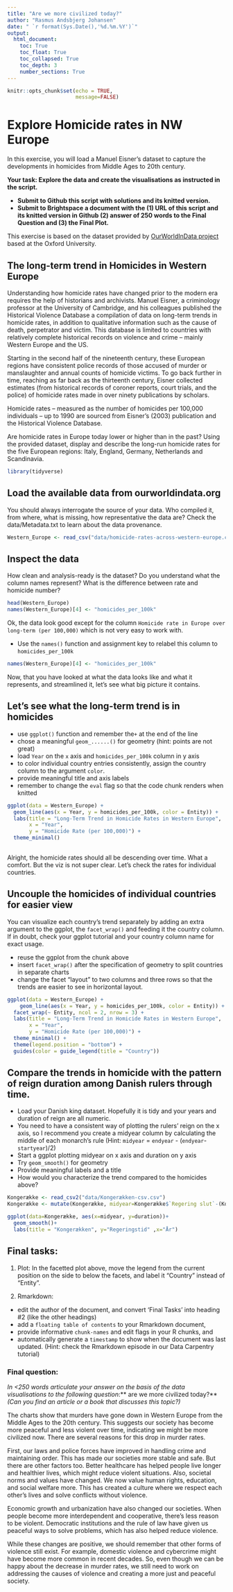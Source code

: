 ```yaml
---
title: "Are we more civilized today?"
author: "Rasmus Andsbjerg Johansen"
date: " `r format(Sys.Date(),'%d.%m.%Y')`"
output: 
  html_document:
    toc: True
    toc_float: True
    toc_collapsed: True 
    toc_depth: 3 
    number_sections: True 
---
```


```r
knitr::opts_chunk$set(echo = TRUE,
                      message=FALSE)

```
#  Explore Homicide rates in NW Europe
In this exercise, you will load a Manuel Eisner's dataset to capture the developments in homicides from Middle Ages to 20th century. 

**Your task: Explore the data and create the visualisations as instructed in the script.** 

- **Submit to Github this script with solutions and its knitted version.**  
- **Submit to Brightspace a document with the (1) URL of this script and its knitted version in Github (2) answer of 250 words to the Final Question and (3) the Final Plot.**



This exercise is based on the dataset provided by [OurWorldInData project](https://ourworldindata.org/homicides) based at the Oxford University.

## The long-term trend in Homicides in Western Europe

Understanding how homicide rates have changed prior to the modern era requires the help of historians and archivists. Manuel Eisner, a criminology professor at the University of Cambridge, and his colleagues published the Historical Violence Database \href{https://cjrc.osu.edu/research/interdisciplinary/hvd}: a compilation of data on long-term trends in homicide rates, in addition to qualitative information such as the cause of death, perpetrator and victim. This database is limited to countries with relatively complete historical records on violence and crime – mainly Western Europe and the US.

Starting in the second half of the nineteenth century, these European regions have consistent police records of those accused of murder or manslaughter and annual counts of homicide victims. To go back further in time, reaching as far back as the thirteenth century, Eisner collected estimates (from historical records of coroner reports, court trials, and the police) of homicide rates made in over ninety publications by scholars.

Homicide rates – measured as the number of homicides per 100,000 individuals – up to 1990 are sourced from Eisner’s (2003) publication and the Historical Violence Database. 

Are homicide rates in Europe today lower or higher than in the past? Using the provided dataset, display and describe the long-run homicide rates for the five European regions: Italy, England, Germany, Netherlands and Scandinavia.

```r
library(tidyverse)
```

## Load the available data from ourworldindata.org

You should always interrogate the source of your data. Who compiled it, from where, what is missing, how representative the data are? Check the data/Metadata.txt to learn about the data provenance.

```r
Western_Europe <- read_csv("data/homicide-rates-across-western-europe.csv")
```

## Inspect the data

How clean and analysis-ready is the dataset? Do you understand what the column names represent? What is the difference between rate and homicide number?

```r
head(Western_Europe)
names(Western_Europe)[4] <- "homicides_per_100k"
```

Ok, the data look good except for the column `Homicide rate in Europe over long-term (per 100,000)` which is not very easy to work with.

- Use the `names()` function and assignment key to relabel this column to `homicides_per_100k` 

```r
names(Western_Europe)[4] <- "homicides_per_100k"
```

Now, that you have looked at what the data looks like and what it represents, and streamlined it, let's see what big picture it contains.

## Let's see what the long-term trend is in homicides

- use `ggplot()` function and remember the`+` at the end of the line
- chose a meaningful `geom_......()`  for geometry (hint: points are not great)
- load `Year` on the `x` axis and `homicides_per_100k` column in y axis
- to color individual country entries consistently, assign the country column to the argument `color`.
- provide meaningful title and axis labels
- remember to change the `eval` flag so that the code chunk renders when knitted 

```r
ggplot(data = Western_Europe) + 
  geom_line(aes(x = Year, y = homicides_per_100k, color = Entity)) +
  labs(title = "Long-Term Trend in Homicide Rates in Western Europe",
       x = "Year",
       y = "Homicide Rate (per 100,000)") +
  theme_minimal()
  
```
Alright, the homicide rates should all be descending over time. What a comfort. But the viz is not super clear. Let's check the rates for individual countries.

## Uncouple the homicides of individual countries for easier view

You can visualize each country's trend separately by adding an extra argument to the ggplot, the `facet_wrap()` and feeding it the country column. If in doubt, check your ggplot tutorial and your country column name for exact usage.

- reuse the ggplot from the chunk above
- insert `facet_wrap()` after the specification of geometry to split countries in separate charts
- change the facet "layout" to two columns and three rows so that the trends are easier to see in horizontal layout. 


```r
ggplot(data = Western_Europe) + 
    geom_line(aes(x = Year, y = homicides_per_100k, color = Entity)) +
  facet_wrap(~ Entity, ncol = 2, nrow = 3) +
  labs(title = "Long-Term Trend in Homicide Rates in Western Europe",
       x = "Year",
       y = "Homicide Rate (per 100,000)") +
  theme_minimal() +
  theme(legend.position = "bottom") +
  guides(color = guide_legend(title = "Country"))

```

## Compare the trends in homicide with the pattern of reign duration among Danish rulers through time.

- Load your Danish king dataset. Hopefully it is tidy and your years and duration of reign are all numeric.
- You need to have a consistent way of plotting the rulers' reign on the x axis, so I recommend you create a midyear column by calculating the middle of each monarch's rule (Hint: `midyear` = `endyear` - (`endyear`-`startyear`)/2)
- Start a ggplot plotting midyear on x axis and duration on y axis
- Try `geom_smooth()` for geometry 
- Provide meaningful labels and a title
- How would you characterize the trend compared to the homicides above?

```r
Kongerække <- read_csv2("data/Kongerækken-csv.csv")
Kongerække <- mutate(Kongerække, midyear=Kongerække$`Regering slut`-(Kongerække$`Regering slut`- Kongerække$`Regerings start`)/2, duration= Kongerække$`Regering slut`- Kongerække$`Regerings start`)

ggplot(data=Kongerække, aes(x=midyear, y=duration))+
  geom_smooth()+
  labs(title = "Kongerækken", y="Regeringstid" ,x="År")

```


## Final tasks:

1) Plot: In the facetted plot above, move the legend from the current position on the side to below the facets, and label it "Country" instead of "Entity".

2) Rmarkdown: 

  - edit the author of the document, and convert 'Final Tasks' into heading #2 (like the other headings) 
  - add a `floating table of contents` to your Rmarkdown document, 
  - provide informative `chunk-names` and edit flags in your R chunks, and
  - automatically generate a `timestamp` to show when the document was last updated. (Hint: check the Rmarkdown episode in our Data Carpentry tutorial)

###  Final question: 

*In <250 words articulate your answer on the basis of the data visualisations to the following question*:** are we more civilized today?** *(Can you find an article or a book that discusses this topic?)*

The charts show that murders have gone down in Western Europe from the Middle Ages to the 20th century. This suggests our society has become more peaceful and less violent over time, indicating we might be more civilized now. There are several reasons for this drop in murder rates.

First, our laws and police forces have improved in handling crime and maintaining order. This has made our societies more stable and safe. But there are other factors too. Better healthcare has helped people live longer and healthier lives, which might reduce violent situations. Also, societal norms and values have changed. We now value human rights, education, and social welfare more. This has created a culture where we respect each other's lives and solve conflicts without violence.

Economic growth and urbanization have also changed our societies. When people become more interdependent and cooperative, there's less reason to be violent. Democratic institutions and the rule of law have given us peaceful ways to solve problems, which has also helped reduce violence.

While these changes are positive, we should remember that other forms of violence still exist. For example, domestic violence and cybercrime might have become more common in recent decades. So, even though we can be happy about the decrease in murder rates, we still need to work on addressing the causes of violence and creating a more just and peaceful society.

